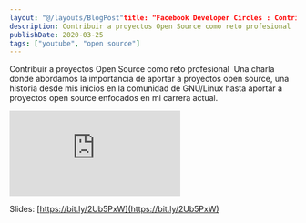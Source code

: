 ```yaml
---
layout: "@/layouts/BlogPost"title: "Facebook Developer Circles : Contribuir a proyectos Open Source como reto profesional"
description: Contribuir a proyectos Open Source como reto profesional  Una charla donde abordamos la importancia de aportar a proyectos open source
publishDate: 2020-03-25
tags: ["youtube", "open source"]
---
```


Contribuir a proyectos Open Source como reto profesional  Una charla donde abordamos la importancia de aportar a proyectos open source, una historia desde mis inicios en la comunidad de GNU/Linux hasta aportar a proyectos open source enfocados en mi carrera actual.

<div className="embed-container">
<iframe src="https://www.youtube.com/embed/YwmzKxfRBBE" title="YouTube video player" frameborder="0" allow="accelerometer; autoplay; clipboard-write; encrypted-media; gyroscope; picture-in-picture" allowfullscreen></iframe>
</div>

Slides: [https://bit.ly/2Ub5PxW](https://bit.ly/2Ub5PxW)
